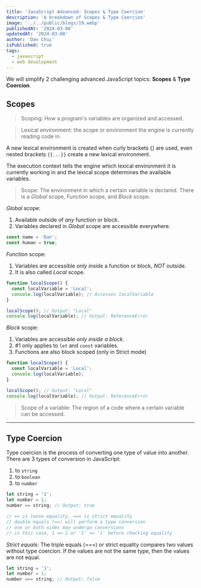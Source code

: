 ```yaml
---
title: 'JavaScript Advanced: Scopes & Type Coercion'
description: 'A breakdown of Scopes & Type Coercion'
image: '../../public/blogs/19.webp'
publishedAt: '2024-03-08'
updatedAt: '2024-03-08'
author: 'Dan Chui'
isPublished: true
tags:
  - javascript
  - web development
---
```


We will simplify 2 challenging advanced JavaScript topics: **Scopes** & **Type Coercion**.

## Scopes

> Scoping: How a program's variables are organized and accessed.

> Lexical environment: the scope or environment the engine is currently reading code in.

A new lexical environment is created when curly brackets {} are used, even nested brackets `{{...}}` create a new lexical environment.

The execution context tells the engine which lexical environment it is currently working in and the lexical scope determines the available variables.

> Scope: The environment in which a certain variable is declared. There is a _Global_ scope, _Function_ scope, and _Block_ scope.

_Global_ scope:

1. Available outside of _any_ function or block.
2. Variables declared in _Global_ scope are accessible everywhere.

```js
const name = 'Dan';
const human = true;
```

_Function_ scope:

1. Variables are accessible _*only inside*_ a function or block, _NOT_ outside.
2. It is also called _Local_ scope.

```js
function localScope() {
  const localVariable = 'Local';
  console.log(localVariable); // Accesses localVariable
}

localScope(); // Output: "Local"
console.log(localVariable); // Output: ReferenceError
```

_Block_ scope:

1. Variables are accessible _only inside a block_.
2. #1 only applies to `let` and `const` variables.
3. Functions are also block scoped (only in Strict mode)

```js
function localScope() {
  const localVariable = 'Local';
  console.log(localVariable);
}

localScope(); // Output: "Local"
console.log(localVariable); // Output: ReferenceError
```

> Scope of a variable: The region of a code where a certain variable can be accessed.

---

## Type Coercion

Type coercion is the process of converting one type of value into another. There are 3 types of conversion in JavaScript:

1. to `string`
2. to `boolean`
3. to `number`

```js
let string = '1';
let number = 1;
number == string; // Output: true

// == is loose equality, === is strict equality
// double equals (==) will perform a type conversion
// one or both sides may undergo conversions
// in this case, 1 == 1 or '1' == '1' before checking equality
```

_Strict equals_: The triple equals (===) or strict equality compares two values without type coercion. If the values are not the same type, then the values are not equal.

```js
let string = '1';
let number = 1;
number === string; // Output: false
```
